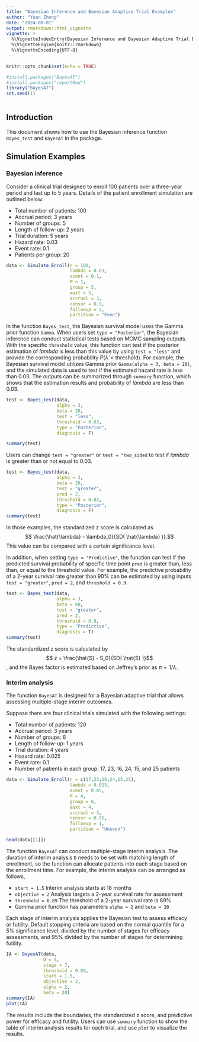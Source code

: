 ```yaml
---
title: "Bayesian Inference and Bayesian Adaptive Trial Examples"
author: "Yuan Zhong"
date: "2024-08-01"
output: rmarkdown::html_vignette
vignette: >
  %\VignetteIndexEntry{Bayesian Inference and Bayesian Adaptive Trial Examples}
  %\VignetteEngine{knitr::rmarkdown}
  %\VignetteEncoding{UTF-8}
---
```


```r
knitr::opts_chunk$set(echo = TRUE)

#install.packages("BayesAT")
#install.packages("reportRmd")
library("BayesAT")
set.seed(1)
 
```


## Introduction

This document shows how to use the Bayesian inference function `Bayes_test` and `BayesAT` in the package.

## Simulation Examples


### Bayesian inference 

Consider a clinical trial designed to enroll 100 patients over a three-year period and last up to 5 years. Details of the patient enrollment simulation are outlined below:

- Total number of patients: 100
- Accrual period: 3 years
- Number of groups: 5
- Length of follow-up: 2 years
- Trial duration: 5 years 
- Hazard rate: 0.03
- Event rate: 0.1
- Patients per group: 20 

```r
data <- Simulate_Enroll(n = 100,
                        lambda = 0.03,
                        event = 0.1,
                        M = 1,
                        group = 5,
                        maxt = 5,
                        accrual = 3,
                        censor = 0.9,
                        followup = 2,
                        partition = "Even")
```

In the function `Bayes_test`, the Bayesian survival model uses the Gamma prior function `Gamma`.
When users set `type = "Posterior"`, the Bayesian inference can conduct statistical tests based on MCMC sampling outputs. With the specific `threshold` value, this function can test if the posterior estimation of $lambda$ is less than this value by using `test = "less"` and provide the corresponding probability $P(\hat{\lambda} < \text{threshold})$. For example, the Bayesian survival model utilizes Gamma prior `Gamma(alpha = 3, beta = 20)`, and the simulated data is used to test if the estimated hazard rate is less than 0.03. The outputs can be summarized through `summary` function, which shows that the estimation results and probability of $lambda$ are less than 0.03. 
```r

test <- Bayes_test(data, 
                   alpha = 3, 
                   beta = 20, 
                   test = "less",  
                   threshold = 0.03, 
                   type = "Posterior",
                   diagnosis = F)

summary(test)
``` 
Users can change `test = "greater"` or `test = "two_sided` to test if $lambda$ is greater than or not equal to 0.03. 
```r

test <- Bayes_test(data, 
                   alpha = 3, 
                   beta = 20, 
                   test = "greater", 
                   pred = 2, 
                   threshold = 0.03, 
                   type = "Posterior",
                   diagnosis = F)
summary(test)
```
In those examples, the standardized z score is calculated as 
$$ \frac{\hat{\lambda} - \lambda_0}{SD( \hat{\lambda} )}.$$
This value can be compared with a certain significance level.


In addition, when setting `type = "Predictive"`, the function can test if the predicted survival probability of specific time point `pred` is greater than, less than, or equal to the threshold value. For example, the predictive probability of a 2-year survival rate greater than 90% can be estimated by using inputs `test = "greater"`, `pred = 2`, and `threshold = 0.9`. 

```r

test <- Bayes_test(data, 
                   alpha = 3, 
                   beta = 60, 
                   test = "greater", 
                   pred = 2, 
                   threshold = 0.9, 
                   type = "Predictive",
                   diagnosis = T)
summary(test)
``` 

The standardized z score is calculated by
$$ z = \frac{\hat{S} - S_0}{SD( \hat{S} )}$$, 
and the Bayes factor is estimated based on Jeffrey's prior as $\pi \propto 1/\lambda$.


### Interim analysis 

The function `BayesAT` is designed for a Bayesian adaptive trial that allows assessing multiple-stage interim outcomes.  


Suppose there are four clinical trials simulated with the following settings:

- Total number of patients: 120
- Accrual period: 3 years
- Number of groups: 6
- Length of follow-up: 1 years
- Trial duration: 4 years 
- Hazard rate: 0.025
- Event rate: 0.1
- Number of patients in each group: 17, 23, 16, 24, 15, and 25 patients

```r
data <- Simulate_Enroll(n = c(17,23,16,24,15,25),
                        lambda = 0.025,
                        event = 0.05,
                        M = 4,
                        group = 6,
                        maxt = 4,
                        accrual = 3,
                        censor = 0.95,
                        followup = 1,
                        partition = "Uneven")

head(data[[1]])
```

The function `BayesAT` can conduct multiple-stage interim analysis. The duration of interim analysis `D` needs to be set with matching length of enrollment, so the function can allocate patients into each stage based on the enrollment time. For example, the interim analysis can be arranged as follows,

- `start = 1.5` Interim analysis starts at 18 months
- `objective = 2` Analysis targets a 2-year survival rate for assessment
- `threshold = 0.89` The threshold of a 2-year survival rate is 89%
- Gamma prior function has parameters `alpha = 2` and `beta = 20`

Each stage of interim analysis applies the Bayesian test to assess efficacy or futility. Default stopping criteria are based on the normal quantile for a 5% significance level, divided by the number of stages for efficacy assessments, and 95% divided by the number of stages for determining futility.


```r
IA <- BayesAT(data,
              D = 3,
              stage = 7,
              threshold = 0.89, 
              start = 1.5,
              objective = 2,
              alpha = 2, 
              beta = 20)
summary(IA)
plot(IA)
```

The results include the boundaries, the standardized z score, and predictive power for efficacy and futility. Users can use `summary` function to show the table of interim analysis results for each trial, and use `plot` to visualize the results. 
